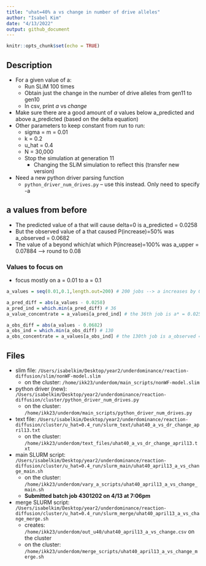 ```yaml
---
title: "uhat=40% a vs change in number of drive alleles"
author: "Isabel Kim"
date: "4/13/2022"
output: github_document
---
```


```r
knitr::opts_chunk$set(echo = TRUE)
```

## Description

* For a given value of a:
  + Run SLiM 100 times
  + Obtain just the change in the number of drive alleles from gen11 to gen10
  + In csv, print *a* vs *change*
* Make sure there are a good amount of *a* values below a_predicted and above a_predicted (based on the delta equation)
* Other parameters to keep constant from run to run:
  + sigma = m = 0.01
  + k = 0.2
  + u_hat = 0.4
  + N = 30,000
  + Stop the simulation at generation 11
    * Changing the SLiM simulation to reflect this (transfer new version)
* Need a new python driver parsing function
  + `python_driver_num_drives.py` -- use this instead. Only need to specify -a

## a values from before

* The predicted value of a that will cause delta=0 is a_predicted = 0.0258
* But the observed value of a that caused P(increase)=50% was a_observed = 0.0682
* The value of a beyond which/at which P(increase)=100% was a_upper = 0.07884 --> round to 0.08

### Values to focus on

* focus mostly on a = 0.01 to a = 0.1
```r
a_values = seq(0.01,0.1,length.out=200) # 200 jobs --> a increases by 0.00045 only

a_pred_diff = abs(a_values - 0.0258)
a_pred_ind = which.min(a_pred_diff) # 36
a_value_concentrate = a_values[a_pred_ind] # the 36th job is a* = 0.02582915

a_obs_diff = abs(a_values - 0.0682)
a_obs_ind = which.min(a_obs_diff) # 130
a_obs_concentrate = a_values[a_obs_ind] # the 130th job is a_observed = 0.06834171
```

## Files

* slim file: `/Users/isabelkim/Desktop/year2/underdominance/reaction-diffusion/slim/nonWF-model.slim`
  + on the cluster: `/home/ikk23/underdom/main_scripts/nonWF-model.slim`
* python driver (new): `/Users/isabelkim/Desktop/year2/underdominance/reaction-diffusion/cluster/python_driver_num_drives.py`   
  + on the cluster: `/home/ikk23/underdom/main_scripts/python_driver_num_drives.py`
* text file: `/Users/isabelkim/Desktop/year2/underdominance/reaction-diffusion/cluster/u_hat=0.4_run/slurm_text/uhat40_a_vs_dr_change_april13.txt`
  + on the cluster: `/home/ikk23/underdom/text_files/uhat40_a_vs_dr_change_april13.txt`
* main SLURM script: `/Users/isabelkim/Desktop/year2/underdominance/reaction-diffusion/cluster/u_hat=0.4_run/slurm_main/uhat40_april13_a_vs_change_main.sh`
  + on the cluster: `/home/ikk23/underdom/vary_a_scripts/uhat40_april13_a_vs_change_main.sh`
  + **Submitted batch job 4301202 on 4/13 at 7:06pm**
* merge SLURM script: `/Users/isabelkim/Desktop/year2/underdominance/reaction-diffusion/cluster/u_hat=0.4_run/slurm_merge/uhat40_april13_a_vs_change_merge.sh`
  + creates: `/home/ikk23/underdom/out_u40/uhat40_april13_a_vs_change.csv` on the cluster
  + on the cluster: `/home/ikk23/underdom/merge_scripts/uhat40_april13_a_vs_change_merge.sh`

